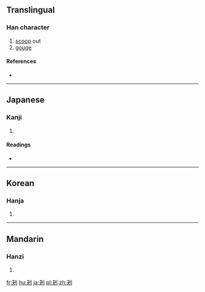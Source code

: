 {{also|抉}}
==Translingual==

===Han character===
{{Han char|rn=18|rad=刀|as=04|sn=6|four=|canj=DKLN|ids=⿰夬刂}}

# [[scoop]] out
# [[gouge]]

====References====
* {{Han ref|kx=0137.220|dkj=01897|dj=0309.090|hdz=10327.150|uh=5214|ud=21012}}

----

==Japanese==

===Kanji===
{{ja-kanji|grade=|rs=刀04}}

# {{defn|lang=ja|sort=刀04}}

====Readings====
* {{ja-readings|on=[[けつ]] (ketsu), [[けち]] (kechi)|kun=[[えぐる]] (eguru)}}

----

==Korean==

===Hanja===
{{ko-hanja|hangeul=결|rv=gyeol|mr=kyŏl}}

# {{defn|lang=ko|sort=刀04}}

----

==Mandarin==

===Hanzi===
{{cmn-hanzi|pin=[[jué]] ([[jue2]])|wg=chüeh<sup>2</sup>}}

# {{defn|lang=cmn|sort=刀04}}

[[fr:刔]]
[[hu:刔]]
[[ja:刔]]
[[pl:刔]]
[[zh:刔]]